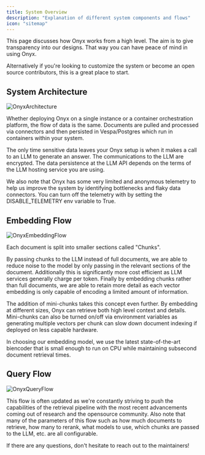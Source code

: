 ```yaml
---
title: System Overview
description: "Explanation of different system components and flows"
icon: "sitemap"
---
```


This page discusses how Onyx works from a high level. The aim is to give transparency into our designs.
That way you can have peace of mind in using Onyx.

Alternatively if you're looking to customize the system or become an open source contributors, this is a great place
to start.

## System Architecture

![OnyxArchitecture](/assets/images/system_overview/OnyxArchitecture.png)

Whether deploying Onyx on a single instance or a container orchestration platform, the flow of data is the same.
Documents are pulled and processed via connectors and then persisted in Vespa/Postgres which run in containers within
your system.

The only time sensitive data leaves your Onyx setup is when it makes a call to an LLM to generate an answer.
The communications to the LLM are encrypted. The data persistence at the LLM API depends on the terms of the
LLM hosting service you are using.

We also note that Onyx has some very limited and anonymous telemetry to help us improve the system by identifying
bottlenecks and flaky data connectors.
You can turn off the telemetry with by setting the DISABLE_TELEMETRY env variable to True.

## Embedding Flow

![OnyxEmbeddingFlow](/assets/images/system_overview/OnyxEmbeddingFlow.png)

Each document is split into smaller sections called "Chunks".

By passing chunks to the LLM instead of full documents, we are able to reduce noise to the model by only passing in the
relevant sections of the document. Additionally this is significantly more cost efficient as LLM services generally
charge per token. Finally by embedding chunks rather than full documents, we are able to retain more detail as each
vector embedding is only capable of encoding a limited amount of information.

The addition of mini-chunks takes this concept even further. By embedding at different sizes, Onyx can retrieve both
high level context and details. Mini-chunks can also be turned on/off via environment variables as generating
multiple vectors per chunk can slow down document indexing if deployed on less capable hardware.

In choosing our embedding model, we use the latest state-of-the-art biencoder that is small enough to run on CPU
while maintaining subsecond document retrieval times.

## Query Flow

![OnyxQueryFlow](/assets/images/system_overview/OnyxQueryFlow.png)

This flow is often updated as we're constantly striving to push the capabilities of the retrieval pipeline with the
most recent advancements coming out of research and the opensource community. Also note that many of the parameters of
this flow such as how much documents to retrieve, how many to rerank, what models to use, which chunks are passed to
the LLM, etc. are all configurable.

If there are any questions, don't hesitate to reach out to the maintainers!

